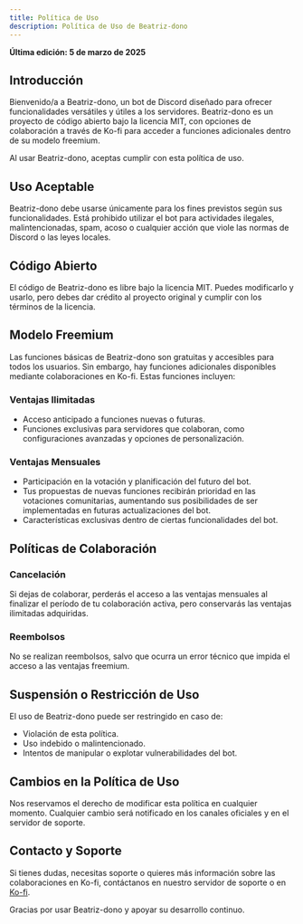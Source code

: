 ```yaml
---
title: Política de Uso
description: Política de Uso de Beatriz-dono
---
```

**Última edición: 5 de marzo de 2025**

## Introducción

Bienvenido/a a Beatriz-dono, un bot de Discord diseñado para ofrecer funcionalidades versátiles y útiles a los servidores. Beatriz-dono es un proyecto de código abierto bajo la licencia MIT, con opciones de colaboración a través de Ko-fi para acceder a funciones adicionales dentro de su modelo freemium.

Al usar Beatriz-dono, aceptas cumplir con esta política de uso.

## Uso Aceptable

Beatriz-dono debe usarse únicamente para los fines previstos según sus funcionalidades.
Está prohibido utilizar el bot para actividades ilegales, malintencionadas, spam, acoso o cualquier acción que viole las normas de Discord o las leyes locales.

## Código Abierto

El código de Beatriz-dono es libre bajo la licencia MIT. Puedes modificarlo y usarlo, pero debes dar crédito al proyecto original y cumplir con los términos de la licencia.

## Modelo Freemium

Las funciones básicas de Beatriz-dono son gratuitas y accesibles para todos los usuarios. Sin embargo, hay funciones adicionales disponibles mediante colaboraciones en Ko-fi. Estas funciones incluyen:

### Ventajas Ilimitadas

- Acceso anticipado a funciones nuevas o futuras.
- Funciones exclusivas para servidores que colaboran, como configuraciones avanzadas y opciones de personalización.

### Ventajas Mensuales

- Participación en la votación y planificación del futuro del bot.
- Tus propuestas de nuevas funciones recibirán prioridad en las votaciones comunitarias, aumentando sus posibilidades de ser implementadas en futuras actualizaciones del bot.
- Características exclusivas dentro de ciertas funcionalidades del bot.

## Políticas de Colaboración

### Cancelación

Si dejas de colaborar, perderás el acceso a las ventajas mensuales al finalizar el período de tu colaboración activa, pero conservarás las ventajas ilimitadas adquiridas.

### Reembolsos

No se realizan reembolsos, salvo que ocurra un error técnico que impida el acceso a las ventajas freemium.

## Suspensión o Restricción de Uso

El uso de Beatriz-dono puede ser restringido en caso de:

- Violación de esta política.
- Uso indebido o malintencionado.
- Intentos de manipular o explotar vulnerabilidades del bot.

## Cambios en la Política de Uso

Nos reservamos el derecho de modificar esta política en cualquier momento. Cualquier cambio será notificado en los canales oficiales y en el servidor de soporte.

## Contacto y Soporte

Si tienes dudas, necesitas soporte o quieres más información sobre las colaboraciones en Ko-fi, contáctanos en nuestro servidor de soporte o en [Ko-fi](https://ko-fi.com/frovahappy).

Gracias por usar Beatriz-dono y apoyar su desarrollo continuo.
